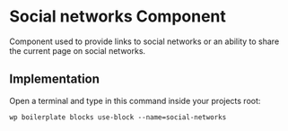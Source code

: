 # Social networks Component

Component used to provide links to social networks or an ability to share the current page on social networks.

## Implementation

Open a terminal and type in this command inside your projects root:

```shell
wp boilerplate blocks use-block --name=social-networks
```
